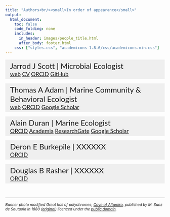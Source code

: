 ```yaml
---
title: "Authors<br/><small>In order of appearance</small>"
output:
  html_document:
    toc: false
    code_folding: none
    includes:
      in_header: images/people_title.html
      after_body: footer.html
    css: ["styles.css", "academicons-1.8.6/css/academicons.min.css"]
---
```


<p id = "opennote" style="background-color:#EFEFEF;font-family:'Lato';padding:5px 5px 5px 15px">
<font size = 5.7em>Jarrod J Scott | Microbial Ecologist</font><br/>
<font size = 4.7em>
<i class="fa fa-fw fa-globe"></i>[web](https://istmobiome.rbind.io/)
<i class="ai ai-cv ai-big"></i>[CV](https://istmobiome.github.io/jarrod/jarrod-cv.html)
<i class="ai fa-fw ai-orcid-square ai-big"> </i>[ORCID](https://orcid.org/0000-0001-9863-1318)
<i class="fa fa-fw fa-github"> </i>[GitHub](https://github.com/jarrodscott)
</font>
</font>
</p>

<p id = "opennote" style="background-color:#EFEFEF;font-family:'Lato';padding:5px 5px 5px 15px">
<font size = 5.7em>Thomas A Adam |  Marine Community & Behavioral Ecologist</font><br/>
<font size = 4.7em>
<i class="fa fa-fw fa-globe"></i>[web](http://msi.ucsb.edu/people/research-scientists/thomas-adam)
<i class="ai fa-fw ai-orcid-square ai-big"> </i>[ORCID](https://orcid.org/0000-0001-6146-0260)
<i class="ai fa-fw ai-google-scholar-square ai-big"> </i>[Google Scholar](https://scholar.google.com/citations?hl=en&user=D9trGPkAAAAJ)
</font>
</font>
</p>

<p id = "opennote" style="background-color:#EFEFEF;font-family:'Lato';padding:5px 5px 5px 15px">
<font size = 5.7em>Alain Duran | Marine Ecologist</font><br/>
<font size = 4.7em>
<i class="ai fa-fw ai-orcid-square ai-big"> </i>[ORCID](https://orcid.org/0000-0002-7847-6426)
<i class="ai fa-fw ai-academia-square ai-big"> </i>[Academia](http://fiu.academia.edu/ADuran/CurriculumVitae)
<i class="ai fa-fw ai-google-scholar-square ai-big"> </i>[ResearchGate](https://www.researchgate.net/profile/Alain_Duran)
<i class="ai fa-fw ai-researchgate-square ai-big"> </i>[Google Scholar](https://scholar.google.com/citations?user=0JhuhC8AAAAJ&hl=en)
</font>
</font>
</p>


<p id = "opennote" style="background-color:#EFEFEF;font-family:'Lato';padding:5px 5px 5px 15px">
<font size = 5.7em>Deron E Burkepile   |  XXXXXX</font><br/>
<font size = 4.7em>
<i class="ai fa-fw ai-orcid-square ai-big"> </i>[ORCID](https://orcid.org/0000-0002-0427-0484)
</font>
</font>
</p>

<p id = "opennote" style="background-color:#EFEFEF;font-family:'Lato';padding:5px 5px 5px 15px">
<font size = 5.7em>Douglas B Rasher |  XXXXXX</font><br/>
<font size = 4.7em>
<i class="ai fa-fw ai-orcid-square ai-big"> </i>[ORCID](https://orcid.org/0000-0002-0212-8070)
</font>
</font>
</p>
<br/>

<hr/>
<p><small>
<em>Banner photo modified Great hall of polychromes, [Cave of Altamira](https://en.wikipedia.org/wiki/Cave_of_Altamira), published by M. Sanz de Sautuola in 1880 ([original](https://commons.wikimedia.org/wiki/File:Altamira-1880.jpg)) licenced under the [public domain](https://en.wikipedia.org/wiki/Public_domain).</em>
</small></p>